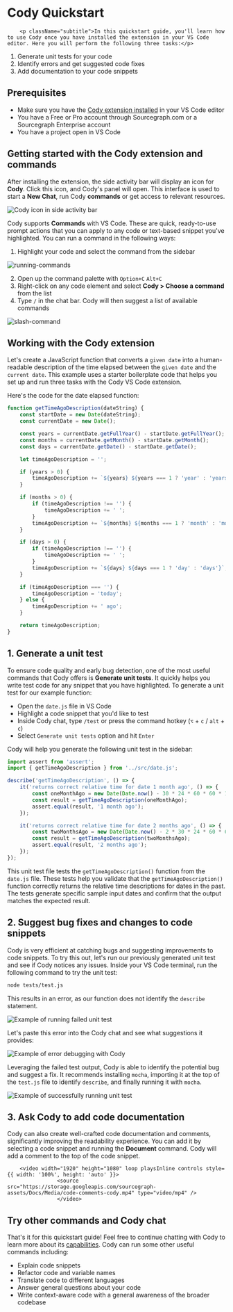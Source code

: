 # Cody Quickstart

		<p className="subtitle">In this quickstart guide, you'll learn how to use Cody once you have installed the extension in your VS Code editor. Here you will perform the following three tasks:</p>

1. Generate unit tests for your code
2. Identify errors and get suggested code fixes
3. Add documentation to your code snippets

## Prerequisites

- Make sure you have the [Cody extension installed](/cody/clients/install-vscode) in your VS Code editor
- You have a Free or Pro account through Sourcegraph.com or a Sourcegraph Enterprise account
- You have a project open in VS Code

## Getting started with the Cody extension and commands

After installing the extension, the side activity bar will display an icon for **Cody**. Click this icon, and Cody's panel will open. This interface is used to start a **New Chat**, run Cody **commands** or get access to relevant resources.

![Cody icon in side activity bar ](https://storage.googleapis.com/sourcegraph-assets/Docs/cody-quickstart/cody-icon-vs-code.png)

Cody supports **Commands** with VS Code. These are quick, ready-to-use prompt actions that you can apply to any code or text-based snippet you've highlighted. You can run a command in the following ways:

1. Highlight your code and select the command from the sidebar

![running-commands](https://storage.googleapis.com/sourcegraph-assets/Docs/using-commands.png)

2. Open up the command palette with `Option+C` `Alt+C`
3. Right-click on any code element and select **Cody > Choose a command** from the list
4. Type `/` in the chat bar. Cody will then suggest a list of available commands

![slash-command](https://storage.googleapis.com/sourcegraph-assets/Docs/slash-command-trigger.png)

## Working with the Cody extension

Let's create a JavaScript function that converts a `given date` into a human-readable description of the time elapsed between the `given date` and the `current date`. This example uses a starter boilerplate code that helps you set up and run three tasks with the Cody VS Code extension.

Here's the code for the date elapsed function:

```js
function getTimeAgoDescription(dateString) {
	const startDate = new Date(dateString);
	const currentDate = new Date();

	const years = currentDate.getFullYear() - startDate.getFullYear();
	const months = currentDate.getMonth() - startDate.getMonth();
	const days = currentDate.getDate() - startDate.getDate();

	let timeAgoDescription = '';

	if (years > 0) {
		timeAgoDescription += `${years} ${years === 1 ? 'year' : 'years'}`;
	}

	if (months > 0) {
		if (timeAgoDescription !== '') {
			timeAgoDescription += ' ';
		}
		timeAgoDescription += `${months} ${months === 1 ? 'month' : 'months'}`;
	}

	if (days > 0) {
		if (timeAgoDescription !== '') {
			timeAgoDescription += ' ';
		}
		timeAgoDescription += `${days} ${days === 1 ? 'day' : 'days'}`;
	}

	if (timeAgoDescription === '') {
		timeAgoDescription = 'today';
	} else {
		timeAgoDescription += ' ago';
	}

	return timeAgoDescription;
}
```

## 1. Generate a unit test

To ensure code quality and early bug detection, one of the most useful commands that Cody offers is **Generate unit tests**. It quickly helps you write test code for any snippet that you have highlighted. To generate a unit test for our example function:

- Open the `date.js` file in VS Code
- Highlight a code snippet that you'd like to test
- Inside Cody chat, type `/test` or press the command hotkey (`⌥` + `c` / `alt` + `c`)
- Select `Generate unit tests` option and hit `Enter`

Cody will help you generate the following unit test in the sidebar:

```js
import assert from 'assert';
import { getTimeAgoDescription } from '../src/date.js';

describe('getTimeAgoDescription', () => {
	it('returns correct relative time for date 1 month ago', () => {
		const oneMonthAgo = new Date(Date.now() - 30 * 24 * 60 * 60 * 1000).toISOString().split('T')[0];
		const result = getTimeAgoDescription(oneMonthAgo);
		assert.equal(result, '1 month ago');
	});

	it('returns correct relative time for date 2 months ago', () => {
		const twoMonthsAgo = new Date(Date.now() - 2 * 30 * 24 * 60 * 60 * 1000).toISOString().split('T')[0];
		const result = getTimeAgoDescription(twoMonthsAgo);
		assert.equal(result, '2 months ago');
	});
});

```

This unit test file tests the `getTimeAgoDescription()` function from the `date.js` file. These tests help you validate that the `getTimeAgoDescription()` function correctly returns the relative time descriptions for dates in the past. The tests generate specific sample input dates and confirm that the output matches the expected result.

## 2. Suggest bug fixes and changes to code snippets

Cody is very efficient at catching bugs and suggesting improvements to code snippets. To try this out, let's run our previously generated unit test and see if Cody notices any issues. Inside your VS Code terminal, run the following command to try the unit test:

```bash
node tests/test.js
```

This results in an error, as our function does not identify the `describe` statement.

![Example of running failed unit test ](https://storage.googleapis.com/sourcegraph-assets/Docs/cody-quickstart/unit-test-fail.png)

Let's paste this error into the Cody chat and see what suggestions it provides:

![Example of error debugging with Cody ](https://storage.googleapis.com/sourcegraph-assets/Docs/cody-quickstart/debug-with-cody.png)

Leveraging the failed test output, Cody is able to identify the potential bug and suggest a fix. It recommends installing `mocha`, importing it at the top of the `test.js` file to identify `describe`, and finally running it with `mocha`.

![Example of successfully running unit test ](https://storage.googleapis.com/sourcegraph-assets/Docs/cody-quickstart/passed-tests.png)

## 3. Ask Cody to add code documentation

Cody can also create well-crafted code documentation and comments, significantly improving the readability experience.
You can add it by selecting a code snippet and running the **Document** command. Cody will add a comment to the top of the code snippet.

		<video width="1920" height="1080" loop playsInline controls style={{ width: '100%', height: 'auto' }}>
					<source src="https://storage.googleapis.com/sourcegraph-assets/Docs/Media/code-comments-cody.mp4" type="video/mp4" />
					</video>

## Try other commands and Cody chat

That's it for this quickstart guide! Feel free to continue chatting with Cody to learn more about its [capabilities](/cody/capabilities). Cody can run some other useful commands including:

- Explain code snippets
- Refactor code and variable names
- Translate code to different languages
- Answer general questions about your code
- Write context-aware code with a general awareness of the broader codebase
